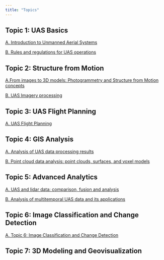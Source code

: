 ```yaml
---
title: "Topics"
---
```


## Topic 1: UAS Basics

[A. Introduction to Unmanned Aerial Systems](topics/topic_1_uas_basics/part_a_introduction.qmd)

[B. Rules and regulations for UAS operations](topics/topic_1_uas_basics/part_b_rules_regs.qmd)

## Topic 2: Structure from Motion

[A.From images to 3D models: Photogrammetry and Structure from Motion concepts](topics/topic_2_sfm/part_a_images_to_3d.qmd)

[B. UAS Imagery processing](topics/topic_2_sfm/part_b_img_processing_sfm.qmd)

## Topic 3: UAS Flight Planning

[A. UAS Flight Planning](topics/topic_3_flight_planning/part_a_uas_flight_planning.qmd)

## Topic 4: GIS Analysis

[A. Analysis of UAS data processing results](topics\topic_4_GIS_analytics\part_a_analysis_uas_processing_results.qmd)

[B. Point cloud data analysis: point clouds, surfaces, and voxel models](topics\topic_4_GIS_analytics\part_b_point_cloud_analysis.qmd)

## Topic 5: Advanced Analytics

[A. UAS and lidar data: comparison, fusion and analysis](topics\topic_5_Advanced Analytics\part_a_UAS_lidar_data_comparison_fusion_analysis.qmd)

[B. Analysis of multitemporal UAS data and its applications](topics\topic_5_Advanced Analytics\part_b_Analysis_multitemporal_UAS_data_applications.qmd)

## Topic 6: Image Classification and Change Detection

[A. Topic 6: Image Classification and Change Detection](topics/topic_6_change_detection/part_6a.qmd)


## Topic 7: 3D Modeling and Geovisualization